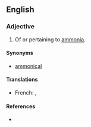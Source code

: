 ==English==

===Adjective===
{{en-adj}}

# {{inorganic chemistry}} Of or pertaining to [[ammonia]].

====Synonyms====
* [[ammonical]]

====Translations====
{{trans-top|of or pertaining to ammonia}}
* French: {{t+|fr|ammoniac|m}}, {{t+|fr|ammoniaque|m}}
{{trans-mid}}
{{trans-bottom}}

====References====
* {{R:Webster 1913}}